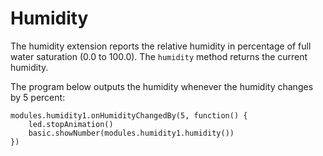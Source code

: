 # Humidity

The humidity extension reports the relative humidity
in percentage of full water saturation (0.0 to 100.0).
The `humidity` method returns the current humidity.

The program below outputs the humidity whenever the humidity 
changes by 5 percent:

```blocks
modules.humidity1.onHumidityChangedBy(5, function() {
    led.stopAnimation()
    basic.showNumber(modules.humidity1.humidity())
})
```

